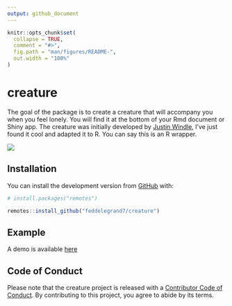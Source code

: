 ```yaml
---
output: github_document
---
```


<!-- README.md is generated from README.Rmd. Please edit that file -->

```r
knitr::opts_chunk$set(
  collapse = TRUE,
  comment = "#>",
  fig.path = "man/figures/README-",
  out.width = "100%"
)
```

# creature

<!-- badges: start -->
<!-- badges: end -->

The goal of the package is to create a creature that will accompany you when you feel lonely. You will find it at the bottom of your Rmd document or Shiny app. The creature was initially developed by [Justin Windle](https://soulwire.github.io/sketch.js/), I've just found it cool and adapted it to R. You can say this is an R wrapper. 

![](man/figures/creature.gif)

## Installation


You can install the development version from [GitHub](https://github.com/) with:

```r

# install.packages("remotes")

remotes::install_github("feddelegrand7/creature")


```


## Example

A demo is available [here](https://ihaddadenfodil.com/post/introducing-the-creature-package-interactive-animations-in-rmd-documents-and-shiny-apps/)


## Code of Conduct

Please note that the creature project is released with a [Contributor Code of Conduct](https://contributor-covenant.org/version/2/0/CODE_OF_CONDUCT.html). By contributing to this project, you agree to abide by its terms.
